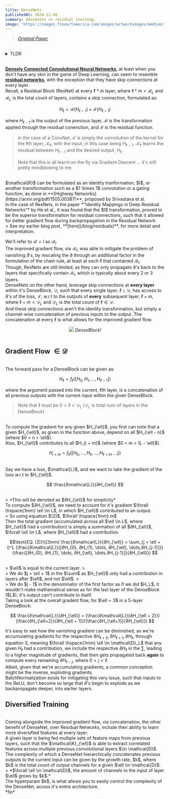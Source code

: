 ```yaml
---
title: DenseNets
publishedAt: 2024-11-08
summary: densenets vs residual learning.
image: 'https://images.fineartamerica.com/images/artworkimages/medium/1/space-image-carina-nebula-orange-red-blue-matthias-hauser.jpg'
---
```


> *[Original Paper](https://arxiv.org/abs/1608.06993)*

<br/>

<details><summary>TLDR</summary> Better Gradient Flow </details>

<br/>

**[Densely Connected Convolutional Neural Networks](https://arxiv.org/abs/1608.06993)**, at least when you don't have any skin in the game of Deep Learning, can seem to resemble **[residual networks](https://arxiv.org/pdf/1512.03385)**, with the exception that they have skip connections at every layer.
<br/>
Recall, a Residual Block (ResNet) at every $\ell * m$ layer, where $\ell * m < \mathcal{R}_L$ and $\mathcal{R}_L$ is the total count of layers, contains a skip connection, formulated as:

```math

H_{\ell} = \mathcal{R}(H_{\ell - 1}) + \mathcal{F}(H_{\ell - 1})

```

where $H_{\ell - 1}$ is the output of the previous layer, $\mathcal{R}$ is the transformation applied through the residual conenction, and $\mathcal{F}$ is the residual function.
<br/>
> In the case of a ConvNet, $\mathcal{F}$ is simply the convolution of the kernel for the $\ell$th layer, $\mathcal{K}_{\ell}$, with the input, in this case being $H_{\ell - 1}$. $\mathcal{K_{\ell}}$ learns the residual between $H_{\ell - 1}$ and the desired output, $H_{\ell}$.<br/> 
> <br/>
> Note that this is all learnt on the fly via Gradient Descent $\dots$ it's still pretty mindblowing to me.
<br/>
$\mathcal{R}$ can be formulated as an identity tranformation, $I$, or another transformation such as a $1 \times 1$ convolution or a gating function, as done in **[Highway Networks](https://arxiv.org/pdf/1505.00387)**, proposed by Srivastava et al.
<br/>
In the case of ResNets, in the paper *"Identity Mappings in Deep Residual Networks"* by He et al., it was found that the $I$ transformation, proved to be the superior transformation for residual connections, such that it allowed for better gradient flow during backpropagation in the Residual Network
<br/>
> See my earlier blog post, **[here](/blog/residuals)**, for more detail and interpretation.
<br/>

We'll refer to $\mathcal{R} = I$ as $\mathcal{R}_I$
<br/>
The improved gradient flow, via $\mathcal{R}_I$, was able to mitigate the problem of vanishing $∂'s$, by rescaling the $∂$ through an additional factor in the formulation of the chain rule, at least at each $\ell$ that contained $\mathcal{R}_I$.
<br/>
Though, ResNets are still limited, as they can only propagate $∂$'s back to the layers that specifically contain $\mathcal{R}_I$, which is typically about every $2$ or $3$ layers.
<br/>
DenseNets on the other hand, leverage skip connections at **every layer** within it's DenseBlock, $\mathcal{D}$, such that every single layer, $\ell \in \mathcal{D}$, has access to $∂$'s of the loss, $\mathcal{L}$, w.r.t to the outputs of **every** subsequent layer, $\ell + m$, where $\ell + m < \mathcal{D}_L$ and $\mathcal{D}_L$ is the total count of $\ell \in \mathcal{D}$.
<br/>
And these skip connections aren't the identity transformation, but simply a channel-wise concatenation of previous inputs to the output. The concatenation at every $\ell$ is what allows for the improved gradient flow.
<br/>
<div align = 'center'>
<img style = {{ width: '400px'}} src = 'https://pytorch.org/assets/images/densenet1.png'/>
<em style = {{fontSize: '10px'}}> DenseBlock! </em>
</div>
<br/>

## Gradient Flow $\in \mathcal{D}$
<br/>
The forward pass for a DenseBlock can be given as:

```math

H_{\ell} = f_{\ell}([H_0, H_1, ..., H_{\ell - 1}]) \tag{1}

```

where the argument passed into the current, $\ell th$ layer, is a concatenation of all previous outputs with the current input within the given DenseBlock.
<br/>
> Note that $\ell$ must be $0 < \ell < \mathcal{D}_L$ ($\mathcal{D}_L$ is total num of layers in the DenseBlock)
<br/>
To compute the gradient for any given $H_{\ell}$, you first can note that a given $H_{\ell}$, as given in the function above, depend on all $H_{\ell - n}$ (where $0 < n < \ell$).
<br/>
Also, $H_{\ell}$ contributes to all $H_{i + m}$ (where $0 < m < (L - \ell)$).

```math
H_{i + m} = f_{\ell}([H_0, ... , H_{\ell}, ..., H_{\ell + m - 1}]) \tag{2}
```
<br/>
Say we have a loss, $\mathcal{L}$, and we want to take the gradient of the loss w.r.t to $H_{\ell}$.

```math

\frac{∂\mathcal{L}}{∂H_{\ell}}

```
<br/>
> *This will be denoted as $∂H_{\ell}$ for simplicity*
<br/>
To compute $∂H_{\ell}$, we need to account for it's gradient $\forall \hspace{1mm} \ell \in L$, in which $H_{\ell}$ contributed to an output.
<br/>
> So using equation $(2)$, $\forall \hspace{1mm} m$
<br/>
Then the total gradient (accumulated across all $\ell \in L$, where $H_{\ell}$ had a contribution) is simply a summation of all $∂H_{\ell}$, $\forall \ell \in L$, where $H_{\ell}$ had a contribution.

```math
\text{EQ. (3)}\\[3mm]
\frac{∂\mathcal{L}}{∂H_{\ell}} = \sum_{j = \ell + i}^L (\frac{∂\mathcal{L}}{[∂H_{0}, ∂H_{1}, \dots, ∂H_{\ell}, \dots,∂H_{j-1}]})(\frac{[∂H_{0}, ∂H_{1}, \dots, ∂H_{\ell}, \dots,∂H_{j-1}]}{∂H_{\ell}})

```
<br/>
> $\ell$ is equal to the current layer. 
> <br/>
> We do $j = \ell + 1$ in the $\sum$ as $H_{\ell}$ only had a contribution in layers after $\ell$, and not $\ell$.
> <br/>
> We do $j - 1$ in the denominator of the first factor as if we did $H_L$, it wouldn't make mathematical sense as for the last layer of the DenseBlock ($L$), it's output can't contribute to itself.
<br/>
Taking a look at the overall gradent flow, for $\ell = 3$ in a 5-layer DenseBlock:

```math

\frac{∂\mathcal{L}}{∂H_{\ell}} = (\frac{∂\mathcal{L}}{∂H_{\ell + 2}})(\frac{∂H_{\ell+2}}{∂H_{\ell + 1}})(\frac{∂H_{\ell+1}}{∂H_{\ell}})

```

it's easy to see how the vanishing gradient can be diminished, as we're accumulating gradients for the respective $∂H_{\ell+2}, ∂H_{\ell+1}, ∂H_{\ell}$, through equation $3$, meaning $\forall \hspace{1mm} \ell \in \mathcal{D}_L$ that any given $H_{\ell}$ had a contribution, we include the respective $∂H_{\ell}$ in the $\sum$, leading to a higher magnitude of gradients, that then gets propagated back **again** to compute every remaining $∂H_{\ell - j}$, where $0 < j < \ell$.
<br/>
Albeit, given that we're accumulating gradients, a common conception might be the inverse, exploding gradients.
<br/>
BatchNormalization exists for mitigating this very issue, such that inputs to the $\text{ReLU}$, don't become so large that $∂$'s begin to explode as we backpropagate deeper, into earlier layers.
<br/>

## Diversified Training
<br/>
Coming alongside the improved gradient flow, via concatenation, the other benefit of DenseNet, over Residual Networks, include their ability to learn more diversified features at every layer.
<br/>
A given layer is being fed multiple sets of feature maps from previous layers, such that the $\mathcal{K}_{\ell}$ is able to extract correlated features across multiple previous convolutional layers $\in \mathcal{D}$.
<br/>
The complexity of which a DenseNet hierarchically concatenates previous outputs to the current input can be given by the growth rate, $k$, where $k$ is the total count of output channels for a given $\ell \in \mathcal{D}$.
<br/>
> *$\forall \ell \in \mathcal{D}$, the amount of channels to the input of layer $\ell$ grows by $k$.*
<br/>
The hyperparam $k$, is what allows you to easily control the complexity of the DenseNet, across it's entire architecture.
<br/>
*fin*
